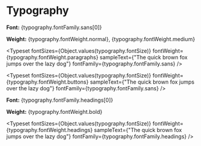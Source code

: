 
<Meta title="Tokens/Typography" />

# Typography

**Font:** {typography.fontFamily.sans[0]}

**Weight:** {typography.fontWeight.normal}, {typography.fontWeight.medium}

<Typeset
  fontSizes={Object.values(typography.fontSize)}
  fontWeight={typography.fontWeight.paragraphs}
  sampleText={"The quick brown fox jumps over the lazy dog"}
  fontFamily={typography.fontFamily.sans}
/>

<Typeset
  fontSizes={Object.values(typography.fontSize)}
  fontWeight={typography.fontWeight.buttons}
  sampleText={"The quick brown fox jumps over the lazy dog"}
  fontFamily={typography.fontFamily.sans}
/>

**Font:** {typography.fontFamily.headings[0]}

**Weight:** {typography.fontWeight.bold}

<Typeset
  fontSizes={Object.values(typography.fontSize)}
  fontWeight={typography.fontWeight.headings}
  sampleText={"The quick brown fox jumps over the lazy dog"}
  fontFamily={typography.fontFamily.headings}
/>
